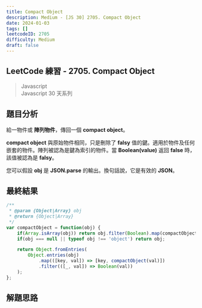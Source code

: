 ```yaml
---
title: Compact Object
description: Medium - [JS 30] 2705. Compact Object
date: 2024-01-03
tags: []
leetcodeID: 2705
difficulty: Medium
draft: false
---
```


## LeetCode 練習 - 2705. Compact Object
> Javascript  
> Javascript 30 天系列

## 題目分析

給一物件或 **陣列物件**，傳回一個 **compact object**。

**compact object** 與原始物件相同，只是刪除了 **falsy** 值的鍵。適用於物件及任何嵌套的物件。陣列被認為是鍵為索引的物件。當 **Boolean(value)** 返回 **false** 時，該值被認為是 **falsy**。

您可以假設 **obj** 是 **JSON.parse** 的輸出。換句話說，它是有效的 **JSON**。

## 最終結果

```js:compact-object.js
/**
 * @param {Object|Array} obj
 * @return {Object|Array}
 */
var compactObject = function(obj) {
    if(Array.isArray(obj)) return obj.filter(Boolean).map(compactObject);
    if(obj === null || typeof obj !== 'object') return obj;

    return Object.fromEntries(
        Object.entries(obj)
            .map(([key, val]) => [key, compactObject(val)])
            .filter(([_, val]) => Boolean(val))
    );
};
```

## 解題思路
